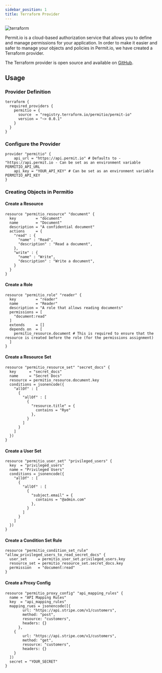 ```yaml
---
sidebar_position: 1
title: Terraform Provider
---
```

![terraform](/img/infra-as-code/tf-half.png)

Permit.io is a cloud-based authorization service that allows you to define and manage permissions for your application.
In order to make it easier and safer to manage your objects and policies in Permit.io, we have created a Terraform provider.

The Terraform provider is open source and available on [GitHub](https://github.com/permitio/terraform-provider-permit-io).

## Usage

### Provider Definition

```hcl
terraform {
  required_providers {
    permitio = {
      source  = "registry.terraform.io/permitio/permit-io"
      version = "~> 0.0.1"
    }
  }
}
```


### Configure the Provider
```hcl
provider "permitio" {
    api_url = "https://api.permit.io" # Defaults to - "https://api.permit.io - Can be set as an environment variable PERMITIO_API_URL
    api_key = "YOUR_API_KEY" # Can be set as an environment variable PERMITIO_API_KEY
}
```

### Creating Objects in Permitio

#### Create a Resource
```hcl
resource "permitio_resource" "document" {
  key         = "document"
  name        = "Document"
  description = "A confidential document"
  actions     = {
    "read" : {
      "name" : "Read",
      "description" : "Read a document",
    },
    "write" : {
      "name" : "Write",
      "description" : "Write a document",
    }
  }
}
```

#### Create a Role

```hcl
resource "permitio_role" "reader" {
  key         = "reader"
  name        = "Reader"
  description = "A role that allows reading documents"
  permissions = [
    "document:read"
  ]
  extends     = []
  depends_on  = [
    permitio_resource.document # This is required to ensure that the resource is created before the role (for the permissions assignment)
  ]
}
```


#### Create a Resource Set


```hcl
resource "permitio_resource_set" "secret_docs" {
  key      = "secret_docs"
  name     = "Secret Docs"
  resource = permitio_resource.document.key
  conditions = jsonencode({
    "allOf" : [
      {
        "allOf" : [
          {
            "resource.title" = {
              contains = "Rye"
            },
          }
        ]
      }
    ]
  })
}
```

#### Create a User Set


```hcl
resource "permitio_user_set" "privileged_users" {
  key  = "privileged_users"
  name = "Privileged Users"
  conditions = jsonencode({
    "allOf" : [
      {
        "allOf" : [
          {
            "subject.email" = {
              contains = "@admin.com"
            },
          }
        ]
      }
    ]
  })
}
```

#### Create a Condition Set Rule


```hcl
resource "permitio_condition_set_rule" "allow_privileged_users_to_read_secret_docs" {
  user_set     = permitio_user_set.privileged_users.key
  resource_set = permitio_resource_set.secret_docs.key
  permission   = "document:read"
}
```

#### Create a Proxy Config
```hcl
resource "permitio_proxy_config" "api_mapping_rules" {
  name = "API Mapping Rules"
  key  = "api_mapping_rules"
  mapping_rues = jsonencode([{
        url: "https://api.stripe.com/v1/customers",
        method: "post",
        resource: "customers",
        headers: {}
      },
    {
        url: "https://api.stripe.com/v1/customers",
        method: "get",
        resource: "customers",
        headers: {}
    }
  ])
  secret = "YOUR_SECRET"
}
```